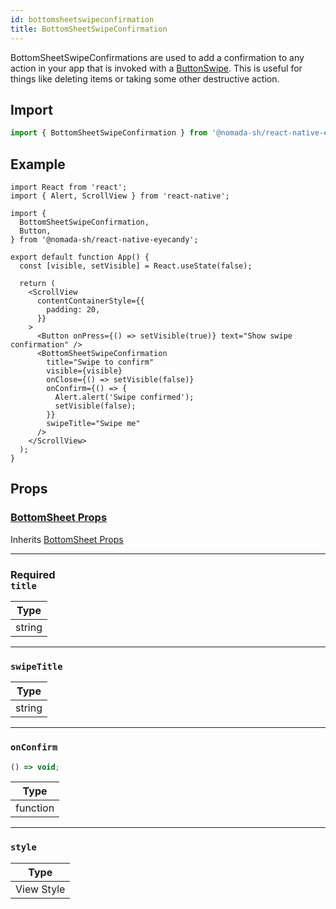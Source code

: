 ```yaml
---
id: bottomsheetswipeconfirmation
title: BottomSheetSwipeConfirmation
---
```


BottomSheetSwipeConfirmations are used to add a confirmation to any action in your app that is invoked with a [ButtonSwipe](buttonswipe). This is useful for things like deleting items or taking some other destructive action. 

## Import

```jsx
import { BottomSheetSwipeConfirmation } from '@nomada-sh/react-native-eyecandy';
```

## Example

```SnackPlayer name=RN%20Eyecandy%20BottomSheetSwipeConfirmation
import React from 'react';
import { Alert, ScrollView } from 'react-native';

import {
  BottomSheetSwipeConfirmation,
  Button,
} from '@nomada-sh/react-native-eyecandy';

export default function App() {
  const [visible, setVisible] = React.useState(false);

  return (
    <ScrollView
      contentContainerStyle={{
        padding: 20,
      }}
    >
      <Button onPress={() => setVisible(true)} text="Show swipe confirmation" />
      <BottomSheetSwipeConfirmation
        title="Swipe to confirm"
        visible={visible}
        onClose={() => setVisible(false)}
        onConfirm={() => {
          Alert.alert('Swipe confirmed');
          setVisible(false);
        }}
        swipeTitle="Swipe me"
      />
    </ScrollView>
  );
}
```

<!-- ![BottomSheetSwipeConfirmation](../assets/components/bottomsheetswipeconfirmation.gif) -->

## Props

### [BottomSheet Props](bottomSheet#props)

Inherits [BottomSheet Props](bottomSheet#props)

---

### <div class="label required basic">Required</div>**`title`**

| Type   |
| ------ |
| string |

---

### `swipeTitle`

| Type   |
| ------ |
| string |

---

### `onConfirm`

```jsx
() => void;
```

| Type     |
| -------- |
| function |

---

### `style`

| Type       |
| ---------- |
| View Style |
